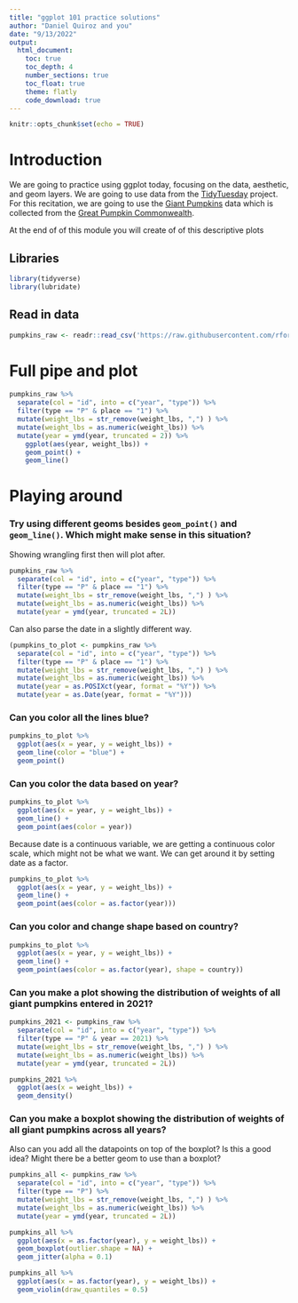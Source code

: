 ```yaml
---
title: "ggplot 101 practice solutions"
author: "Daniel Quiroz and you"
date: "9/13/2022"
output:
  html_document:
    toc: true
    toc_depth: 4
    number_sections: true
    toc_float: true
    theme: flatly
    code_download: true
---
```


```r
knitr::opts_chunk$set(echo = TRUE)
```

# Introduction
We are going to practice using ggplot today, focusing on the data,
aesthetic, and geom layers. We are going to use data from the [TidyTuesday](https://www.tidytuesday.com/) project. For this recitation, we are going to use the [Giant Pumpkins](https://github.com/rfordatascience/tidytuesday/tree/master/data/2021/2021-10-19)
data which is collected from the [Great Pumpkin Commonwealth](https://gpc1.org/). 

At the end of of this module you will create of of this descriptive plots

## Libraries

```r
library(tidyverse)
library(lubridate)
```

## Read in data
```r
pumpkins_raw <- readr::read_csv('https://raw.githubusercontent.com/rfordatascience/tidytuesday/master/data/2021/2021-10-19/pumpkins.csv')
```

# Full pipe and plot

```r
pumpkins_raw %>% 
  separate(col = "id", into = c("year", "type")) %>%
  filter(type == "P" & place == "1") %>% 
  mutate(weight_lbs = str_remove(weight_lbs, ",") ) %>% 
  mutate(weight_lbs = as.numeric(weight_lbs)) %>% 
  mutate(year = ymd(year, truncated = 2)) %>% 
    ggplot(aes(year, weight_lbs)) + 
    geom_point() + 
    geom_line()
```

# Playing around
### Try using different geoms besides `geom_point()` and `geom_line()`. Which might make sense in this situation?

Showing wrangling first then will plot after.
```r
pumpkins_raw %>% 
  separate(col = "id", into = c("year", "type")) %>%
  filter(type == "P" & place == "1") %>% 
  mutate(weight_lbs = str_remove(weight_lbs, ",") ) %>% 
  mutate(weight_lbs = as.numeric(weight_lbs)) %>% 
  mutate(year = ymd(year, truncated = 2L)) 
```

Can also parse the date in a slightly different way.
```r
(pumpkins_to_plot <- pumpkins_raw %>%
  separate(col = "id", into = c("year", "type")) %>%
  filter(type == "P" & place == "1") %>% 
  mutate(weight_lbs = str_remove(weight_lbs, ",") ) %>% 
  mutate(weight_lbs = as.numeric(weight_lbs)) %>% 
  mutate(year = as.POSIXct(year, format = "%Y")) %>%
  mutate(year = as.Date(year, format = "%Y")))
```

### Can you color all the lines blue?
```r
pumpkins_to_plot %>%
  ggplot(aes(x = year, y = weight_lbs)) +
  geom_line(color = "blue") +
  geom_point()
```

### Can you color the data based on year?
```r
pumpkins_to_plot %>%
  ggplot(aes(x = year, y = weight_lbs)) +
  geom_line() +
  geom_point(aes(color = year))
```

Because date is a continuous variable, we are getting a continuous color scale, which might not be what we want. We can get around it by setting date as a factor.
```r
pumpkins_to_plot %>%
  ggplot(aes(x = year, y = weight_lbs)) +
  geom_line() +
  geom_point(aes(color = as.factor(year)))
```

### Can you color and change shape based on country?
```r
pumpkins_to_plot %>%
  ggplot(aes(x = year, y = weight_lbs)) +
  geom_line() +
  geom_point(aes(color = as.factor(year), shape = country))
```

### Can you make a plot showing the distribution of weights of all giant pumpkins entered in 2021?
```r
pumpkins_2021 <- pumpkins_raw %>% 
  separate(col = "id", into = c("year", "type")) %>%
  filter(type == "P" & year == 2021) %>% 
  mutate(weight_lbs = str_remove(weight_lbs, ",") ) %>% 
  mutate(weight_lbs = as.numeric(weight_lbs)) %>% 
  mutate(year = ymd(year, truncated = 2L)) 

pumpkins_2021 %>%
  ggplot(aes(x = weight_lbs)) +
  geom_density()
```

### Can you make a boxplot showing the distribution of weights of all giant pumpkins across all years? 
Also can you add all the datapoints on top of the boxplot? Is this a good idea? Might there be a better geom to use than a boxplot?
```r
pumpkins_all <- pumpkins_raw %>% 
  separate(col = "id", into = c("year", "type")) %>%
  filter(type == "P") %>% 
  mutate(weight_lbs = str_remove(weight_lbs, ",") ) %>% 
  mutate(weight_lbs = as.numeric(weight_lbs)) %>% 
  mutate(year = ymd(year, truncated = 2L)) 

pumpkins_all %>%
  ggplot(aes(x = as.factor(year), y = weight_lbs)) +
  geom_boxplot(outlier.shape = NA) +
  geom_jitter(alpha = 0.1)

pumpkins_all %>%
  ggplot(aes(x = as.factor(year), y = weight_lbs)) +
  geom_violin(draw_quantiles = 0.5)
```



